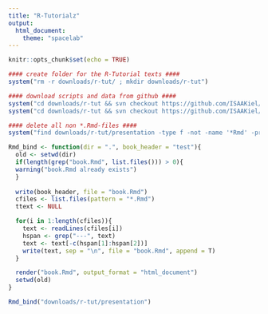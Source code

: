 ```yaml
---
title: "R-Tutorialz"
output:
  html_document:
    theme: "spacelab"
---
```


```r
knitr::opts_chunk$set(echo = TRUE)
```

```r
#### create folder for the R-Tutorial texts ####
system("rm -r downloads/r-tut/ ; mkdir downloads/r-tut")

#### download scripts and data from github ####
system("cd downloads/r-tut && svn checkout https://github.com/ISAAKiel/R-Tutorial_CAA2016/trunk/data/")
system("cd downloads/r-tut && svn checkout https://github.com/ISAAKiel/R-Tutorial_CAA2016/trunk/presentation/")

#### delete all non *.Rmd-files ####
system("find downloads/r-tut/presentation -type f -not -name '*Rmd' -print0 | xargs -0 rm --")
```

```r
Rmd_bind <- function(dir = ".", book_header = "test"){
  old <- setwd(dir)
  if(length(grep("book.Rmd", list.files())) > 0){
  warning("book.Rmd already exists")
  }
  
  write(book_header, file = "book.Rmd")
  cfiles <- list.files(pattern = "*.Rmd")
  ttext <- NULL

  for(i in 1:length(cfiles)){
    text <- readLines(cfiles[i])
    hspan <- grep("---", text)
    text <- text[-c(hspan[1]:hspan[2])]
    write(text, sep = "\n", file = "book.Rmd", append = T)
  }

  render("book.Rmd", output_format = "html_document")
  setwd(old)
}

Rmd_bind("downloads/r-tut/presentation")
```